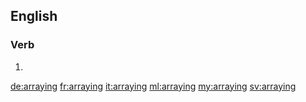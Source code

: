 ==English==

===Verb===
{{head|en}}

# {{present participle of|array|lang=en}}

[[de:arraying]]
[[fr:arraying]]
[[it:arraying]]
[[ml:arraying]]
[[my:arraying]]
[[sv:arraying]]